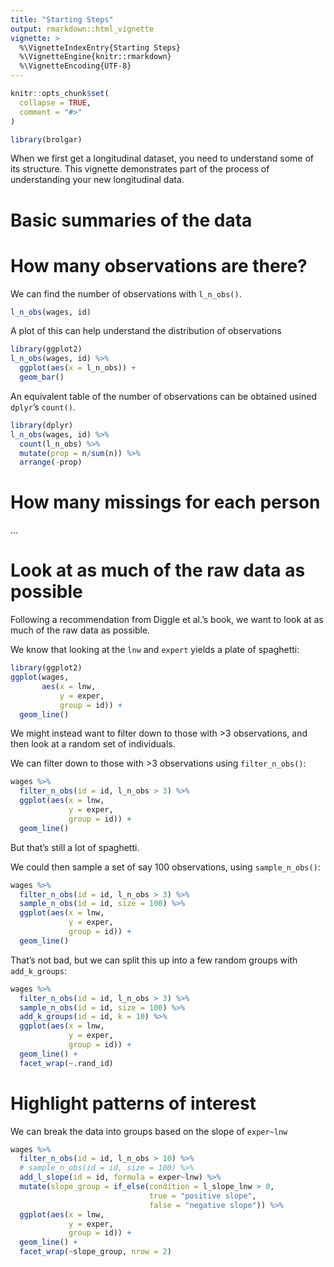 ```yaml
---
title: "Starting Steps"
output: rmarkdown::html_vignette
vignette: >
  %\VignetteIndexEntry{Starting Steps}
  %\VignetteEngine{knitr::rmarkdown}
  %\VignetteEncoding{UTF-8}
---
```


```r
knitr::opts_chunk$set(
  collapse = TRUE,
  comment = "#>"
)
```

```r
library(brolgar)
```

When we first get a longitudinal dataset, you need to understand some of its structure. This vignette demonstrates part of the process of understanding your new longitudinal data.

# Basic summaries of the data

# How many observations are there?

We can find the number of observations with `l_n_obs()`.

```r
l_n_obs(wages, id)
```

A plot of this can help understand the distribution of observations

```r
library(ggplot2)
l_n_obs(wages, id) %>%
  ggplot(aes(x = l_n_obs)) + 
  geom_bar()
```

An equivalent table of the number of observations can be obtained usined `dplyr`'s `count()`.

```r
library(dplyr)
l_n_obs(wages, id) %>%
  count(l_n_obs) %>%
  mutate(prop = n/sum(n)) %>%
  arrange(-prop)
```

# How many missings for each person

...

# Look at as much of the raw data as possible

Following a recommendation from Diggle et al.'s book, we want to look at as much of the raw data as possible.

We know that looking at the `lnw` and `expert` yields a plate of spaghetti:

```r
library(ggplot2)
ggplot(wages, 
       aes(x = lnw,
           y = exper,
           group = id)) + 
  geom_line()
```

We might instead want to filter down to those with >3 observations, and then look at a random set of individuals.

We can filter down to those with >3 observations using `filter_n_obs()`:

```r
wages %>%
  filter_n_obs(id = id, l_n_obs > 3) %>%
  ggplot(aes(x = lnw,
             y = exper,
             group = id)) + 
  geom_line()
```

But that's still a lot of spaghetti.

We could then sample a set of say 100 observations, using `sample_n_obs()`:

```r
wages %>%
  filter_n_obs(id = id, l_n_obs > 3) %>%
  sample_n_obs(id = id, size = 100) %>%
  ggplot(aes(x = lnw,
             y = exper,
             group = id)) + 
  geom_line()
```

That's not bad, but we can split this up into a few random groups with `add_k_groups`:

```r
wages %>%
  filter_n_obs(id = id, l_n_obs > 3) %>%
  sample_n_obs(id = id, size = 100) %>%
  add_k_groups(id = id, k = 10) %>%
  ggplot(aes(x = lnw,
             y = exper,
             group = id)) + 
  geom_line() + 
  facet_wrap(~.rand_id)
```

# Highlight patterns of interest

We can break the data into groups based on the slope of `exper~lnw`

```r
wages %>%
  filter_n_obs(id = id, l_n_obs > 10) %>%
  # sample_n_obs(id = id, size = 100) %>%
  add_l_slope(id = id, formula = exper~lnw) %>%
  mutate(slope_group = if_else(condition = l_slope_lnw > 0,
                               true = "positive slope",
                               false = "negative slope")) %>%
  ggplot(aes(x = lnw,
             y = exper,
             group = id)) + 
  geom_line() + 
  facet_wrap(~slope_group, nrow = 2)
  
```

